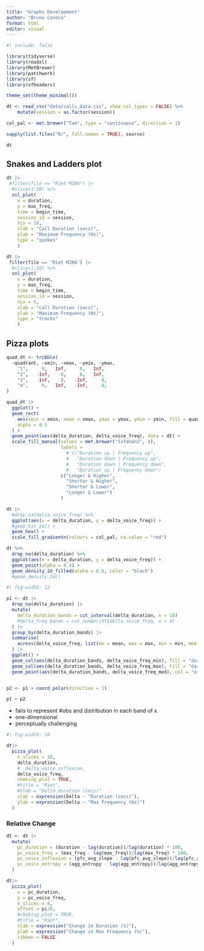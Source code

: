 ```yaml
---
title: "Graphs Development"
author: "Bruno Caneco"
format: html
editor: visual
---
```



```r
#| include: false

library(tidyverse)
library(readxl)
library(MetBrewer)
library(patchwork)
library(sf)
library(sfheaders)

theme_set(theme_minimal())

dt <- read_csv("data/calls_data.csv", show_col_types = FALSE) %>%
    mutate(session = as.factor(session))

col_pal <- met.brewer("Tam", type = "continuous", direction = 1)

sapply(list.files("R/", full.names = TRUE), source)

```

```r
dt
```


## Snakes and Ladders plot


```r

dt |>
 #filter(file == "Riet MZ06") |>
  #slice(1:20) %>%
  snl_plot(
    x = duration, 
    y = max_freq, 
    time = begin_time, 
    session_id = session, 
    ncx = 10, 
    xlab = "Call Duration (secs)",
    ylab = "Maximum Frequency (Hz)",
    type = "spokes"
    ) 

```


```r

dt |>
 filter(file == "Riet MZ06") |>
  #slice(1:20) %>%
  snl_plot(
    x = duration, 
    y = max_freq, 
    time = begin_time, 
    session_id = session, 
    ncx = 5, 
    xlab = "Call Duration (secs)",
    ylab = "Maximum Frequency (Hz)",
    type = "tracks"
    ) 

```





## Pizza plots

```r

quad_dt <- tribble(
  ~quadrant, ~xmin, ~xmax, ~ymin, ~ymax,
    "1",     0,   Inf,     0,   Inf,
    "2",   -Inf,    0,     0,   Inf,
    "3",   -Inf,    0,   -Inf,     0,
    "4",     0,   Inf,   -Inf,     0,
)

quad_dt |>
  ggplot() +
  geom_rect(
    aes(xmin = xmin, xmax = xmax, ymax = ymax, ymin = ymin, fill = quadrant),
    alpha = 0.5
  ) +
  geom_point(aes(delta_duration, delta_voice_freq), data = dt) +
  scale_fill_manual(values = met.brewer("Isfahan2", 4), 
                    labels = 
                      # c("Duration up | Frequency up", 
                      #   "Duration down | Frequency up",
                      #   "Duration down | Frequency down",
                      #   "Duration up | Frequency down")
                    c("Longer & Higher", 
                      "Shorter & Higher",
                      "Shorter & Lower",
                      "Longer & Lower")
                    )
```

```r
dt |>
  #drop_na(delta_voice_freq) %>%
  ggplot(aes(x = delta_duration, y = delta_voice_freq)) +
  #geom_bin_2d() +
  geom_hex() +
  scale_fill_gradientn(colours = col_pal, na.value = "red")
```


```r
dt %>%
  drop_na(delta_duration) %>%
  ggplot(aes(x = delta_duration, y = delta_voice_freq)) +
  geom_point(alpha = 0.3) +
  geom_density_2d_filled(alpha = 0.6, color = "black")
  #geom_density_2d()
```




```r
#| fig-width: 12

p1 <- dt |>
  drop_na(delta_duration) |>
  mutate(
    delta_duration_bands = cut_interval(delta_duration, n = 10)
    #delta_freq_bands = cut_number(dt$delta_voice_freq, n = 4)
  ) |>
  group_by(delta_duration_bands) |>
  summarise(
    across(delta_voice_freq, list(mn = mean, max = max, min = min, med = median))
  ) |>
  ggplot() +
  geom_col(aes(delta_duration_bands, delta_voice_freq_min), fill = "darkblue", alpha = 0.7) +
  geom_col(aes(delta_duration_bands, delta_voice_freq_max), fill = "darkgreen", alpha = 0.7) +
  geom_point(aes(delta_duration_bands, delta_voice_freq_med), col = "orange")


p2 <- p1 + coord_polar(direction = 1)

p1 + p2

```

- fails to represent #obs and distribution in each band of x 
- one-dimensional
- perceptually challenging


```r
#| fig-width: 10

dt|>
  pizza_plot(
    n_slices = 10, 
    delta_duration, 
    #  delta_voice_inflexion,
    delta_voice_freq,
    cheking_plot = TRUE,
    #title = "Riet", 
    #xlab = "Delta duration (secs)"
    xlab = expression(Delta ~ "Duration (secs)"),
    ylab = expression(Delta ~ "Max Frequency (Hz)")
  )

```

### Relative Change 
```r
dt <- dt |>
  mutate(
    pc_duration = (duration - lag(duration))/lag(duration) * 100,
    pc_voice_freq = (max_freq - lag(max_freq))/lag(max_freq) * 100,
    pc_voice_inflexion = (pfc_avg_slope - lag(pfc_avg_slope))/lag(pfc_avg_slope) * 100,
    pc_voice_entropy = (agg_entropy - lag(agg_entropy))/lag(agg_entropy)* 100
  )

dt|>
  pizza_plot(
    x = pc_duration, 
    y = pc_voice_freq,
    n_slices = 8,
    offset = pi/8,
    #cheking_plot = TRUE,
    #title = "Riet", 
    xlab = expression("Change in Duration (%)"),
    ylab = expression("Change in Max Frequency (%)"),
    ribbon = FALSE
  ) 

  

```


